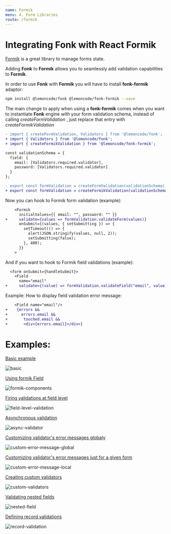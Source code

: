 ```yaml
---
name: Formik
menu: 4. Form Libraries
route: /formik
---
```


# Integrating Fonk with React Formik

[Formik](https://github.com/jaredpalmer/formik) is a great library to manage forms state.

Adding **Fonk** to **Formik** allows you to seamlessly add validation capabilities to **Formik**.

In order to use **Fonk** with **Formik** you will have to install **fonk-formik** adaptor:

```bash
npm install @lemoncode/fonk @lemoncode/fonk-formik --save
```

The main change to apply when using a **fonk-formik** comes when you want to instantiate
**Fonk** engine with your form validation schema, instead of calling _createFormValidation_
, just replace that entry with _createFormikValidation_

```diff
- import { createFormValidation, Validators } from '@lemoncode/fonk';
+ import { Validators } from '@lemoncode/fonk';
+ import { createFormikValidation } from '@lemoncode/fonk-formik';

const validationSchema = {
  field: {
    email: [Validators.required.validator],
    password: [Validators.required.validator]
  }
};

- export const formValidation = createFormValidation(validationSchema);
+ export const formValidation = createFormikValidation(validationSchema);
```

Now you can hook to Formik form validation (example):

```diff
    <Formik
      initialValues={{ email: "", password: "" }}
+     validate={values => formValidation.validateForm(values)}
      onSubmit={(values, { setSubmitting }) => {
        setTimeout(() => {
          alert(JSON.stringify(values, null, 2));
          setSubmitting(false);
        }, 400);
      }}
    >
```

And if you want to hook to Formik field validations (example):

```diff
  <form onSubmit={handleSubmit}>
    <Field
      name="email"
+     validate={(value) => formValidation.validateField("email", value)} />
```

Example: How to display field validation error message:

```diff
    <Field name="email"/>
+    {errors &&
+      errors.email &&
+       touched.email &&
+       <div>{errors.email}</div>}
```

# Examples:

[Basic example](https://codesandbox.io/s/github/lemoncode/fonk/tree/master/examples/formik/js/basic)

![basic](../gifs/formik/basic.gif)

[Using formik Field](https://codesandbox.io/s/github/lemoncode/fonk/tree/master/examples/formik/js/formik-components)

![formik-components](../gifs/formik/formik-components.gif)

[Firing validations at field level](https://codesandbox.io/s/github/lemoncode/fonk/tree/master/examples/formik/js/field-level-validation)

![field-level-validation](../gifs/formik/field-level-validation.gif)

[Asynchronous validation](https://codesandbox.io/s/github/lemoncode/fonk/tree/master/examples/formik/js/async-validator)

![async-validator](../gifs/formik/async-validator.gif)

[Customizing validator's error messages globaly](https://codesandbox.io/s/github/lemoncode/fonk/tree/master/examples/formik/js/custom-error-message-global)

![custom-error-message-global](../gifs/formik/custom-error-message-global.gif)

[Customizing validator's error messages just for a given form](https://codesandbox.io/s/github/lemoncode/fonk/tree/master/examples/formik/js/custom-error-message-local)

![custom-error-message-local](../gifs/formik/custom-error-message-local.gif)

[Creating custom validators](https://codesandbox.io/s/github/lemoncode/fonk/tree/master/examples/formik/js/custom-validators)

![custom-validators](../gifs/formik/custom-validators.gif)

[Validating nested fields](https://codesandbox.io/s/github/lemoncode/fonk/tree/master/examples/formik/js/nested-field)

![nested-field](../gifs/formik/nested-field.gif)

[Defining record validations](https://codesandbox.io/s/github/lemoncode/fonk/tree/master/examples/formik/js/record-validation)

![record-validation](../gifs/formik/record-validation.gif)

